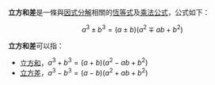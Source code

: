 '''立方和差'''是一條與[[因式分解|因式分解]]相關的[[恆等式|恆等式]]及[[乘法公式|乘法公式]]，公式如下：
:<math>a^3 \pm b^3 = (a \pm b) (a^2 \mp ab + b^2) \,\!</math>

'''立方和差'''可以指：
* [[立方和|立方和]]，<math>a^3 + b^3 = (a + b) (a^2 - ab + b^2) \,\!</math>
* [[立方差|立方差]]，<math>a^3 - b^3 = (a - b) (a^2 + ab + b^2) \,\!</math>
{{Mathdab}}
{{basic identity}}